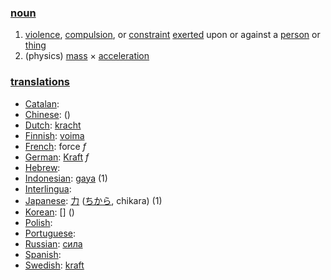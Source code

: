 === [[noun]] ===
# [[violence]], [[compulsion]], or [[constraint]] [[exerted]] upon or against a [[person]] or [[thing]]
# (physics) [[mass]] &times; [[acceleration]]

=== [[translation]]s ===

*[[Catalan]]: [[]] '' ''
*[[Chinese]]: [[]] ()
*[[Dutch]]: [[kracht]]
*[[Finnish]]: [[voima]]
*[[French]]: force ''f''
*[[German]]: [[Kraft]] ''f''
*[[Hebrew]]: [[]] '' ''
*[[Indonesian]]: [[gaya]] (1)
*[[Interlingua]]: [[]]
*[[Japanese]]: [[力]] ([[ちから]], chikara) (1)
*[[Korean]]: [[]] [] ()
*[[Polish]]: [[]]
*[[Portuguese]]: [[]] '' ''
*[[Russian]]: [[сила]]
*[[Spanish]]: [[]] '' ''
*[[Swedish]]: [[kraft]]